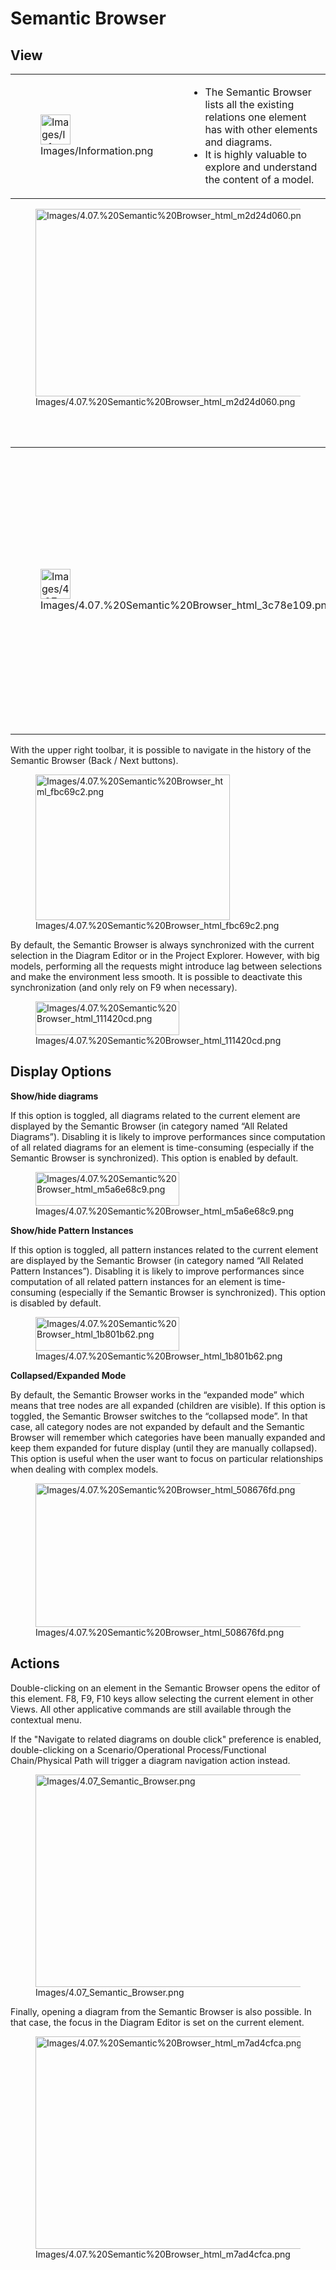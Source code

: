 
= Semantic Browser =

== View ==

{| border="1"
|-
| 
[[Image:Images/Information.png|48x48px]]
|
<ul>
<li>The Semantic Browser lists all the existing relations one element has with other elements and diagrams.</li>
<li>It is highly valuable to explore and understand the content of a model.</li>
</ul>
|}


[[Image:Images/4.07.%20Semantic%20Browser_html_m2d24d060.png|900x300px]]


<br>
<br>


{| border="1"
|-
| 
[[Image:Images/4.07.%20Semantic%20Browser_html_3c78e109.png|48x48px]]


| 
Control 				double-click (or typing F9) on an element in the Semantic Browser 				automatically makes it the &ldquo;current element&rdquo;. Typing 				F9 on an element on a diagram or in the 				Project Explorer instantaneously brings the Semantic Browser 				focused on this element.


|}  
With the upper right toolbar, it is possible to navigate in the history of the Semantic Browser (Back / Next buttons).


[[Image:Images/4.07.%20Semantic%20Browser_html_fbc69c2.png|311x233px]]


By default, the Semantic Browser is always synchronized with the current selection in the Diagram Editor or in the Project Explorer. However, with big models, performing all the requests might introduce lag between selections and make the environment less smooth. It is possible to deactivate this synchronization (and only rely on F9 when necessary).


[[Image:Images/4.07.%20Semantic%20Browser_html_111420cd.png|230x54px]]


== Display Options ==

'''Show/hide diagrams'''


If this option is toggled, all diagrams related to the current element are displayed by the Semantic Browser (in category named &ldquo;All Related Diagrams&rdquo;). Disabling it is likely to improve performances since computation of all related diagrams for an element is time-consuming (especially if the Semantic Browser is synchronized). This option is enabled by default.


[[Image:Images/4.07.%20Semantic%20Browser_html_m5a6e68c9.png|230x54px]]


'''Show/hide Pattern Instances'''


If this option is toggled, all pattern instances related to the current element are displayed by the Semantic Browser (in category named &ldquo;All Related Pattern Instances&rdquo;). Disabling it is likely to improve performances since computation of all related pattern instances for an element is time-consuming (especially if the Semantic Browser is synchronized). This option is disabled by default.


[[Image:Images/4.07.%20Semantic%20Browser_html_1b801b62.png|230x54px]]


'''Collapsed/Expanded Mode'''


By default, the Semantic Browser works in the &ldquo;expanded mode&rdquo; which means that tree nodes are all expanded (children are visible). If this option is toggled, the Semantic Browser switches to the &ldquo;collapsed mode&rdquo;. In that case, all category nodes are not expanded by default and the Semantic Browser will remember which categories have been manually expanded and keep them expanded for future display (until they are manually collapsed). This option is useful when the user want to focus on particular relationships when dealing with complex models.


[[Image:Images/4.07.%20Semantic%20Browser_html_508676fd.png|900x230px]]


== Actions ==

Double-clicking on an element in the Semantic Browser opens the editor of this element. F8, F9, F10 keys allow selecting the current element in other Views. All other applicative commands are still available through the contextual menu.

If the "Navigate to related diagrams on double click" preference is enabled, double-clicking on a Scenario/Operational Process/Functional Chain/Physical Path will trigger a diagram navigation action instead.


[[Image:Images/4.07_Semantic_Browser.png|900x340px]]


Finally, opening a diagram from the Semantic Browser is also possible. In that case, the focus in the Diagram Editor is set on the current element.


[[Image:Images/4.07.%20Semantic%20Browser_html_m7ad4cfca.png|900x340px]]

